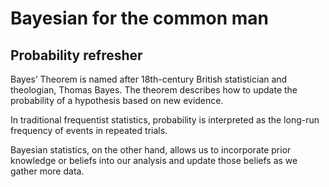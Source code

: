 # Bayesian for the common man

## Probability refresher

Bayes' Theorem is named after 18th-century British statistician and theologian, Thomas Bayes. The theorem describes how to update the probability of a hypothesis based on new evidence.

In traditional frequentist statistics, probability is interpreted as the long-run frequency of events in repeated trials.

Bayesian statistics, on the other hand, allows us to incorporate prior knowledge or beliefs into our analysis and update those beliefs as we gather more data.

### 
